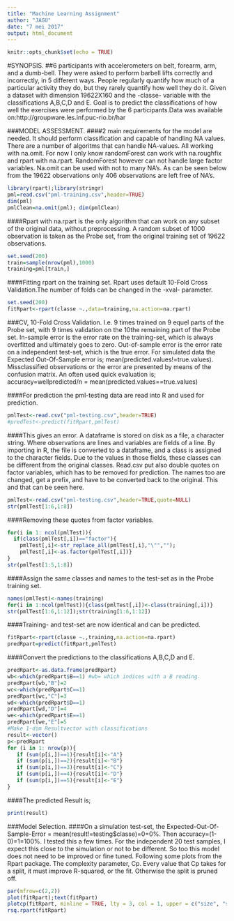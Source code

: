---
title: "Machine Learning Assignment"
author: "JAGU"
date: "7 mei 2017"
output: html_document
---

```{r setup, include=FALSE}
knitr::opts_chunk$set(echo = TRUE)
```
#SYNOPSIS.
##6 participants with accelerometers on belt, forearm, arm, and a dumb-bell. They were asked to perform barbell lifts correctly and incorrectly, in 5 different ways. People regularly quantify how much of a particular activity they do, but they rarely quantify how well they do it. Given a dataset with dimension 19622X160 and the -classe- variable with the classifications A,B,C,D and E. Goal is to predict the classifications of how well the exercises were performed by the 6 participants.Data was available on:http://groupware.les.inf.puc-rio.br/har 


###MODEL ASSESSMENT.
####2 main requirements for the model are needed. It should perform  classification and capable of handling NA values. There are a number of algoritms that can handle NA-values. All working with na.omit. For now I only know randomForest can work with na.roughfix and rpart with na.rpart. RandomForest however can not handle large factor variables. Na.omit can be used with not to many NA's. As can be seen below from the 19622 observations only 406 observations are left free of NA's. 
```{r cache=TRUE, echo=TRUE}
library(rpart);library(stringr)
pml=read.csv("pml-training.csv",header=TRUE)
dim(pml)
pmlClean=na.omit(pml); dim(pmlClean) 
```

####Rpart with na.rpart is the only algorithm that can work on any subset of the original data, without preprocessing. A random subset of 1000 observation is taken as the Probe set, from the original training set of 19622 observations.

```{r cache=TRUE, echo=TRUE}
set.seed(200)
train=sample(nrow(pml),1000)
training=pml[train,]
```

####Fitting rpart on the training set. Rpart uses default 10-Fold Cross Validation.The number of folds can be changed in the -xval- parameter. 
```{r cache=TRUE, echo=TRUE}
set.seed(200)
fitRpart<-rpart(classe ~.,data=training,na.action=na.rpart)
```
###CV, 10-Fold Cross Validation. I.e. 9 times trained on 9 equel parts of the Probe set, with 9 times validation on the 10the remaining part of the Probe set. In-sample error is the error rate on the training-set, which is always overfitted and ultimately goes to zero. Out-of-sample error is the error rate on a independent test-set, which is the true error. For simulated data the Expected Out-Of-Sample error is; mean(predicted.values!=true.values). Missclassified observations or the error are presented by means of the confusion matrix. An often used quick evaluation is;  accuracy=wellpredicted/n = mean(predicted.values==true.values)

####For prediction the pml-testing data are read into R and used for prediction.
```{r cache=TRUE, echo=TRUE}
pmlTest<-read.csv("pml-testing.csv",header=TRUE)
#predTest<-predict(fitRpart,pmlTest)
```

####This gives an error. A dataframe is stored on disk as a file, a character string. Where observations are lines and variables are fields of a line. By importing in R, the file is converted to a dataframe, and a class is assigned to the character fields. Due to the values in those fields, these classes can be different from the original classes. Read.csv put also double quotes on factor variables, which has to be removed for prediction. The names too are changed, get a prefix, and have to be converted back to the original. This and that can be seen here.
```{r cache=TRUE,echo=TRUE}
pmlTest<-read.csv("pml-testing.csv",header=TRUE,quote=NULL)
str(pmlTest[1:6,1:8])
```

####Removing these quotes from factor variables.

```{r cache=TRUE, echo=TRUE}
for(i in 1: ncol(pmlTest)){
  if(class(pmlTest[,i])=="factor"){
    pmlTest[,i]<-str_replace_all(pmlTest[,i],"\"","");
    pmlTest[,i]<-as.factor(pmlTest[,i])}
}
str(pmlTest[1:5,1:8])
```
####Assign the same classes and names to the test-set as in the Probe training set.
```{r cache=TRUE,echo=TRUE}
names(pmlTest)<-names(training)
for(i in 1:ncol(pmlTest)){class(pmlTest[,i])<-class(training[,i])}
str(pmlTest[1:6,1:12]);str(training[1:6,1:12])
```

####Training- and test-set are now identical and can be predicted.
```{r cache=TRUE, echo=TRUE}
fitRpart<-rpart(classe ~.,training,na.action=na.rpart)
predRpart=predict(fitRpart,pmlTest)
```
####Convert the predictions to the classifications A,B,C,D and E.
```{r cache=TRUE,echo=TRUE}
predRpart<-as.data.frame(predRpart)
wb<-which(predRpart$B==1) #wb= which indices with a B reading.
predRpart[wb,"B"]=2
wc<-which(predRpart$C==1)
predRpart[wc,"C"]=3
wd<-which(predRpart$D==1)
predRpart[wd,"D"]=4
we<-which(predRpart$E==1)
predRpart[we,"E"]=5
#Make 1-dim Resultvector with classifications
result<-vector()
p<-predRpart
for (i in 1: nrow(p)){
   if (sum(p[i,])==1){result[i]<-"A"}
   if (sum(p[i,])==2){result[i]<-"B"}
   if (sum(p[i,])==3){result[i]<-"C"}
   if (sum(p[i,])==4){result[i]<-"D"}
   if (sum(p[i,])==5){result[i]<-"E"}
}
```
####The predicted Result is;
```{r cache=TRUE,echo=TRUE}
print(result)
```
###Model Selection.
####On a simulation test-set, the Expected-Out-Of-Sample-Error = mean(result!=testing$classe)=0=0%. Then accuracy=(1-0)=1=100%. I tested this a few times. For the independent 20 test samples, I expect this close to the simulation or not to be different. So too this model does not need to be improved or fine tuned. Following some plots from the Rpart package. The complexity parameter, Cp. Every value that Cp takes for a split, it must improve R-squared, or the fit. Otherwise the split is pruned off.
```{r cache=TRUE, echo=TRUE}
par(mfrow=c(2,2))
plot(fitRpart);text(fitRpart)
plotcp(fitRpart, minline = TRUE, lty = 3, col = 1, upper = c("size", "splits", "none"))
rsq.rpart(fitRpart)
```





